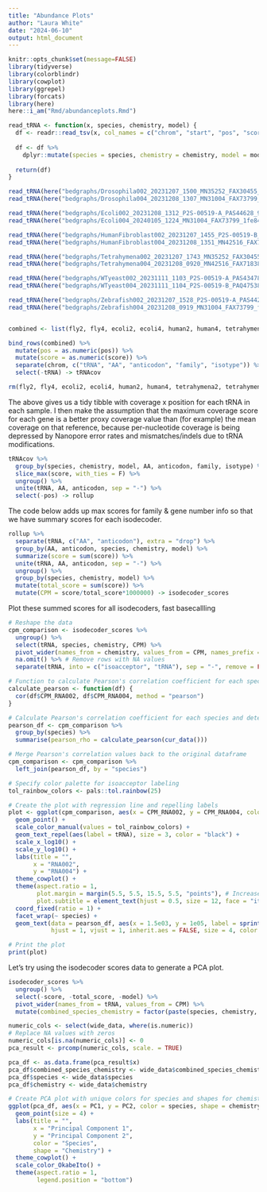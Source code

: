 ```yaml
---
title: "Abundance Plots"
author: "Laura White"
date: "2024-06-10"
output: html_document
---
```

```r
knitr::opts_chunk$set(message=FALSE)
library(tidyverse)
library(colorblindr)
library(cowplot)
library(ggrepel)
library(forcats)
library(here)
here::i_am("Rmd/abundanceplots.Rmd")
```

```r
read_tRNA <- function(x, species, chemistry, model) {
  df <- readr::read_tsv(x, col_names = c("chrom", "start", "pos", "score"))
  
  df <- df %>%
    dplyr::mutate(species = species, chemistry = chemistry, model = model) # easiest is add these by hand for now
  
  return(df)
}

read_tRNA(here("bedgraphs/Drosophila002_20231207_1500_MN35252_FAX30455_48242de2.rna002_70bps_hac@v3.bwa_full_length.bam.fl.bg"), "D_melanogaster", "RNA002", "hac") -> fly2
read_tRNA(here("bedgraphs/Drosophila004_20231208_1307_MN31004_FAX73799_72c200e4.rna004_130bps_sup@v5.0.0.bwa_full_length.bam.fl.bg"), "D_melanogaster", "RNA004", "sup") -> fly4

read_tRNA(here("bedgraphs/Ecoli002_20231208_1312_P2S-00519-A_PAS44628_9e5214a7.rna002_70bps_hac@v3.bwa_full_length.bam.fl.bg"), "E_coli", "RNA002", "hac") -> ecoli2
read_tRNA(here("bedgraphs/Ecoli004_20240105_1224_MN31004_FAX73799_1fe84761.rna004_130bps_sup@v5.0.0.bwa_full_length.bam.fl.bg"), "E_coli", "RNA004", "sup") -> ecoli4

read_tRNA(here("bedgraphs/HumanFibroblast002_20231207_1455_P2S-00519-B_PAS29437_b7f6c4bd.rna002_70bps_hac@v3.bwa_full_length.bam.fl.bg"), "H_sapiens", "RNA002", "hac") -> human2
read_tRNA(here("bedgraphs/HumanFibroblast004_20231208_1351_MN42516_FAX71838_b8f7b990.rna004_130bps_sup@v5.0.0.bwa_full_length.bam.fl.bg"), "H_sapiens", "RNA004", "sup") -> human4

read_tRNA(here("bedgraphs/Tetrahymena002_20231207_1743_MN35252_FAX30455_c9f80979.rna002_70bps_hac@v3.bwa_full_length.bam.fl.bg"), "T_thermophila", "RNA002", "hac") -> tetrahymena2
read_tRNA(here("bedgraphs/Tetrahymena004_20231208_0920_MN42516_FAX71838_a244513d.rna004_130bps_sup@v5.0.0.bwa_full_length.bam.fl.bg"), "T_thermophila", "RNA004", "sup") -> tetrahymena4

read_tRNA(here("bedgraphs/WTyeast002_20231111_1103_P2S-00519-A_PAS43478_1fa49e43.rna002_70bps_hac@v3.bwa_full_length.bam.fl.bg"), "S_cerevisiae", "RNA002", "hac") -> yeast2
read_tRNA(here("bedgraphs/WTyeast004_20231111_1104_P2S-00519-B_PAQ47538_fa3726ec.rna004_130bps_sup@v5.0.0.bwa_full_length.bam.fl.bg"), "S_cerevisiae", "RNA004", "sup") -> yeast4

read_tRNA(here("bedgraphs/Zebrafish002_20231207_1528_P2S-00519-A_PAS44221_7e583c4c.rna002_70bps_hac@v3.bwa_full_length.bam.fl.bg"), "D_rerio", "RNA002", "hac") -> zebrafish2
read_tRNA(here("bedgraphs/Zebrafish004_20231208_0919_MN31004_FAX73799_f3dea9f8.rna004_130bps_sup@v5.0.0.bwa_full_length.bam.fl.bg"), "D_rerio", "RNA004", "sup") -> zebrafish4


combined <- list(fly2, fly4, ecoli2, ecoli4, human2, human4, tetrahymena2, tetrahymena4, yeast2, yeast4, zebrafish2, zebrafish4)

bind_rows(combined) %>%
  mutate(pos = as.numeric(pos)) %>%
  mutate(score = as.numeric(score)) %>%
  separate(chrom, c("tRNA", "AA", "anticodon", "family", "isotype")) %>%
  select(-tRNA) -> tRNAcov

rm(fly2, fly4, ecoli2, ecoli4, human2, human4, tetrahymena2, tetrahymena4, yeast2, yeast4, zebrafish2, zebrafish4, combined)
```
The above gives us a tidy tibble with coverage x position for each tRNA in each sample.
I then make the assumption that the maximum coverage score for each gene is a better proxy coverage value than (for example) the mean coverage on that reference, because per-nucleotide coverage is being depressed by Nanopore error rates and mismatches/indels due to tRNA modifications.
```r
tRNAcov %>%
  group_by(species, chemistry, model, AA, anticodon, family, isotype) %>%
  slice_max(score, with_ties = F) %>%
  ungroup() %>%
  unite(tRNA, AA, anticodon, sep = "-") %>%
  select(-pos) -> rollup
```

The code below adds up max scores for family & gene number info so that we have summary scores for each isodecoder.
```r
rollup %>%
  separate(tRNA, c("AA", "anticodon"), extra = "drop") %>%
  group_by(AA, anticodon, species, chemistry, model) %>%
  summarize(score = sum(score)) %>%
  unite(tRNA, AA, anticodon, sep = "-") %>%
  ungroup() %>%
  group_by(species, chemistry, model) %>%
  mutate(total_score = sum(score)) %>%
  mutate(CPM = score/total_score*1000000) -> isodecoder_scores
```

Plot these summed scores for all isodecoders, fast basecallling
```r
# Reshape the data
cpm_comparison <- isodecoder_scores %>%
  ungroup() %>%
  select(tRNA, species, chemistry, CPM) %>%
  pivot_wider(names_from = chemistry, values_from = CPM, names_prefix = "CPM_") %>%
  na.omit() %>% # Remove rows with NA values
  separate(tRNA, into = c("isoacceptor", "tRNA"), sep = "-", remove = FALSE)

# Function to calculate Pearson's correlation coefficient for each species
calculate_pearson <- function(df) {
  cor(df$CPM_RNA002, df$CPM_RNA004, method = "pearson")
}

# Calculate Pearson's correlation coefficient for each species and determine positions for annotations
pearson_df <- cpm_comparison %>%
  group_by(species) %>%
  summarise(pearson_rho = calculate_pearson(cur_data()))

# Merge Pearson's correlation values back to the original dataframe
cpm_comparison <- cpm_comparison %>%
  left_join(pearson_df, by = "species")

# Specify color palette for isoacceptor labeling
tol_rainbow_colors <- pals::tol.rainbow(25)

# Create the plot with regression line and repelling labels
plot <- ggplot(cpm_comparison, aes(x = CPM_RNA002, y = CPM_RNA004, color = isoacceptor)) +
  geom_point() +
  scale_color_manual(values = tol_rainbow_colors) +
  geom_text_repel(aes(label = tRNA), size = 3, color = "black") +
  scale_x_log10() +
  scale_y_log10() +
  labs(title = "",
       x = "RNA002",
       y = "RNA004") +
  theme_cowplot() +
  theme(aspect.ratio = 1,
        plot.margin = margin(5.5, 5.5, 15.5, 5.5, "points"), # Increase bottom margin
        plot.subtitle = element_text(hjust = 0.5, size = 12, face = "italic", color = "black")) +
  coord_fixed(ratio = 1) +
  facet_wrap(~ species) +
  geom_text(data = pearson_df, aes(x = 1.5e03, y = 1e05, label = sprintf("Pearson's ρ: %.2f", pearson_rho)),
            hjust = 1, vjust = 1, inherit.aes = FALSE, size = 4, color = "black")

# Print the plot
print(plot)
```
Let's try using the isodecoder scores data to generate a PCA plot.
```r
isodecoder_scores %>%
  ungroup() %>%
  select(-score, -total_score, -model) %>%
  pivot_wider(names_from = tRNA, values_from = CPM) %>%
  mutate(combined_species_chemistry = factor(paste(species, chemistry, sep = "_"))) -> wide_data

numeric_cols <- select(wide_data, where(is.numeric))
# Replace NA values with zeros
numeric_cols[is.na(numeric_cols)] <- 0
pca_result <- prcomp(numeric_cols, scale. = TRUE)

pca_df <- as.data.frame(pca_result$x)
pca_df$combined_species_chemistry <- wide_data$combined_species_chemistry
pca_df$species <- wide_data$species
pca_df$chemistry <- wide_data$chemistry

# Create PCA plot with unique colors for species and shapes for chemistry
ggplot(pca_df, aes(x = PC1, y = PC2, color = species, shape = chemistry)) +
  geom_point(size = 4) +
  labs(title = "",
       x = "Principal Component 1",
       y = "Principal Component 2",
       color = "Species",
       shape = "Chemistry") +
  theme_cowplot() +
  scale_color_OkabeIto() +
  theme(aspect.ratio = 1,
        legend.position = "bottom")


```
